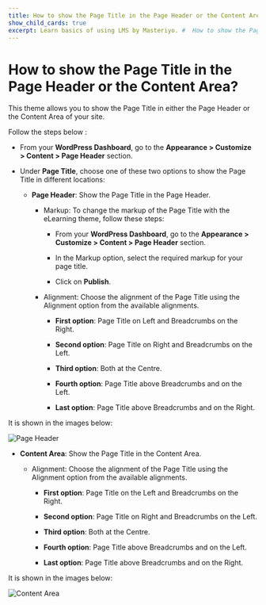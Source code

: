 ---
title: How to show the Page Title in the Page Header or the Content Area?
show_child_cards: true
excerpt: Learn basics of using LMS by Masteriyo. #  How to show the Page Title in the Page Header or the Content Area.
---

#  How to show the Page Title in the Page Header or the Content Area?

This theme allows you to show the Page Title in either the Page Header or the Content Area of your site.

Follow the steps below :

- From your **WordPress Dashboard**, go to the **Appearance > Customize > Content > Page Header** section.

- Under **Page Title**, choose one of these two options to show the Page Title in different locations:
  - **Page Header**: Show the Page Title in the Page Header.
     - Markup: To change the markup of the Page Title with the eLearning theme, follow these steps:
        - From your **WordPress Dashboard**, go to the **Appearance > Customize > Content > Page Header** section.
        
        - In the Markup option, select the required markup for your page title.
        
        - Click on **Publish**.
    
    - Alignment: Choose the alignment of the Page Title using the Alignment option from the available alignments.
      
      - **First option**: Page Title on Left and Breadcrumbs on the Right.
      
      - **Second option**: Page Title on Right and Breadcrumbs on the Left.
      
      - **Third option**: Both at the Centre.
      
      - **Fourth option**: Page Title above Breadcrumbs and on the Left.
      
      - **Last option**: Page Title above Breadcrumbs and on the Right.

It is shown in the images below:

![Page Header](https://user-images.githubusercontent.com/109593521/183566559-03210ad9-3c04-4a5d-878c-a49997f6aa80.png)

  - **Content Area**: Show the Page Title in the Content Area.
    - Alignment: Choose the alignment of the Page Title using the Alignment option from the available alignments.
      
      - **First option**: Page Title on the Left and Breadcrumbs on the Right.
      
      - **Second option**: Page Title on Right and Breadcrumbs on the Left.
      
      - **Third option**: Both at the Centre.
      
      - **Fourth option**: Page Title above Breadcrumbs and on the Left.
      
      - **Last option**: Page Title above Breadcrumbs and on the Right.

It is shown in the images below:

![Content Area](https://user-images.githubusercontent.com/109593521/183566875-60cd47c1-c593-4af9-b270-195ee30cc316.png)


